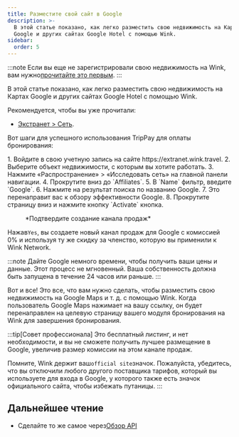 ```yaml
---
title: Разместите свой сайт в Google
description: >-
  В этой статье показано, как легко разместить свою недвижимость на Картах
  Google и других сайтах Google Hotel с помощью Wink.
sidebar:
  order: 5
---
```


:::note
Если вы еще не зарегистрировали свою недвижимость на Wink, вам нужно[прочитайте это первым](/extranet/what-is-extranet).
:::

В этой статье показано, как легко разместить свою недвижимость на Картах Google и других сайтах Google Hotel с помощью Wink.

Рекомендуется, чтобы вы уже прочитали:

* [Экстранет > Сеть](/extranet/network/).

Вот шаги для успешного использования TripPay для оплаты бронирования:

<Steps>
  1. Войдите в свою учетную запись на сайте https://extranet.wink.travel.
  2. Выберите объект недвижимости, с которым вы хотите работать.
  3. Нажмите «Распространение» > «Исследовать сеть» на главной панели навигации.
  4. Прокрутите вниз до `Affiliates`.
  5. В `Name` фильтр, введите `Google`.
  6. Нажмите на результат поиска по названию Google.
  7. Это перенаправит вас к обзору эффективности Google.
  8. Прокрутите страницу вниз и нажмите кнопку `Activate` кнопка.
</Steps>


<figure>
  <CloudinaryImage width="700" height="404" resize="scale" quality="best" alt="Создать канал продаж" src="academy/create-sales-channel" errorImage="noimage_opaque_nyrtl0.png" />

  <figcaption>*Подтвердите создание канала продаж*</figcaption>
</figure>


Нажав`Yes`, вы создаете новый канал продаж для Google с комиссией 0% и используя ту же скидку за членство, которую вы применили к Wink Network.

:::note
Дайте Google немного времени, чтобы получить ваши цены и данные. Этот процесс не мгновенный. Ваша собственность должна быть запущена в течение 24 часов или раньше.
:::

Вот и все! Это все, что вам нужно сделать, чтобы разместить свою недвижимость на Google Maps и т. д. с помощью Wink. Когда пользователь Google Maps нажимает на вашу ссылку, он будет перенаправлен на целевую страницу вашего модуля бронирования на Wink для завершения бронирования.

:::tip\[Совет профессионала]
Это бесплатный листинг, и нет необходимости, и вы не сможете получить лучшее размещение в Google, увеличив размер комиссии на этом канале продаж.

Помните, Wink держит ваш`official site`значок. Пожалуйста, убедитесь, что вы отключили любого другого поставщика тарифов, который вы используете для входа в Google, у которого также есть значок официального сайта, чтобы избежать путаницы.
:::

## Дальнейшее чтение

* Сделайте то же самое через[Обзор API](/developers/apis/#distribution-api)

